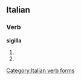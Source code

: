 ==Italian==

===Verb===
'''sigilla'''

# {{form of|[[third-person|Third-person]] [[singular]] [[present tense]]|sigillare|lang=Italian}}
# {{form of|[[second-person|Second-person]] singular [[imperative]]|sigillare|lang=Italian}}

[[Category:Italian verb forms]]